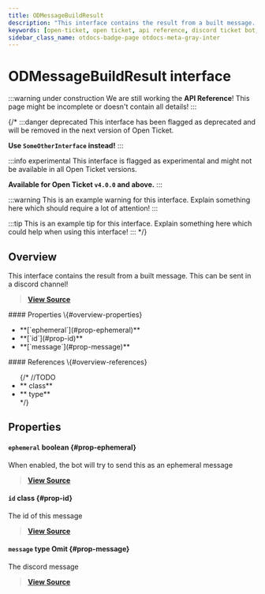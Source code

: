 ```yaml
---
title: ODMessageBuildResult
description: "This interface contains the result from a built message. This can be sent in a discord channel!"
keywords: [open-ticket, open ticket, api reference, discord ticket bot, interface]
sidebar_class_name: otdocs-badge-page otdocs-meta-gray-inter
---
```

<head>
    <link rel="apple-touch-icon" href="/img/logo_vertical.png"/>
</head>

# ODMessageBuildResult <M color="gray">interface</M>

:::warning under construction
We are still working the **API Reference**! This page might be incomplete or doesn't contain all details!
:::

{/*
:::danger deprecated
This interface has been flagged as deprecated and will be removed in the next version of Open Ticket.

**Use `SomeOtherInterface` instead!**
:::

:::info experimental
This interface is flagged as experimental and might not be available in all Open Ticket versions.

**Available for Open Ticket `v4.0.0` and above.**
:::

:::warning
This is an example warning for this interface. Explain something here which should require a lot of attention!
:::

:::tip
This is an example tip for this interface. Explain something here which could help when using this interface!
:::
*/}

## Overview
This interface contains the result from a built message. This can be sent in a discord channel!

> [**View Source**](https://otgithub.dj-dj.be/tree/main/src/core/api/modules/builder.ts#L882)

<FlexHorizontal>
<div style={{width:"50%"}}>
    #### Properties \{#overview-properties}
    <ul>
        <li>**[`ephemeral`](#prop-ephemeral)**</li>
        <li>**[`id`](#prop-id)**</li>
        <li>**[`message`](#prop-message)**</li>
    </ul>
</div>
<div style={{width:"50%"}}>
    #### References \{#overview-references}
    <ul>
        {/*
        //TODO
        <li>**<code><ApiUrl url="class:ODId" label="api.ODId"/></code> <M color="purple">class</M>**</li>
        <li>**<code><ApiUrl url="type:ODExampleType" label="api.ODExampleType"/></code> <M color="brown">type</M>**</li>
        */}
    </ul>
</div>
</FlexHorizontal>

## Properties
<Divider></Divider>
#### `ephemeral` <M color="red">boolean</M> <ApiBlock><ApiUrl url="js:boolean" label="boolean"/></ApiBlock> \{#prop-ephemeral}
When enabled, the bot will try to send this as an ephemeral message

> [**View Source**](https://otgithub.dj-dj.be/tree/main/src/core/api/modules/builder.ts#L888)

<Divider></Divider>
#### `id` <M color="purple">class</M> <ApiBlock><ApiUrl url="class:ODId" label="api.ODId"/></ApiBlock> \{#prop-id}
The id of this message

> [**View Source**](https://otgithub.dj-dj.be/tree/main/src/core/api/modules/builder.ts#L884)

<Divider></Divider>
#### `message` <M color="brown">type</M> <ApiBlock>Omit</ApiBlock> \{#prop-message}
The discord message

> [**View Source**](https://otgithub.dj-dj.be/tree/main/src/core/api/modules/builder.ts#L886)

<Divider></Divider>
